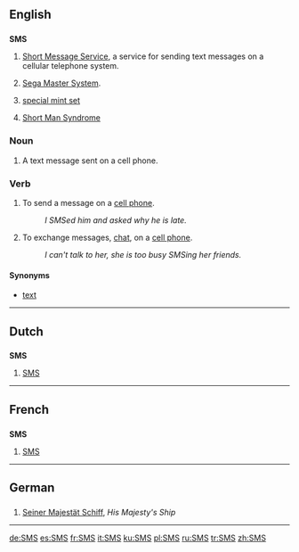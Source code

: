 ==English==

==={{initialism}}===
'''SMS'''

# [[Short Message Service]], a service for sending text messages on a cellular telephone system.
# {{italbrac|Video games}} [[w:Sega Master System|Sega Master System]].
# {{italbrac|Numismatics}} [[special mint set]]
# {{psychology}} [[Short Man Syndrome]]

===Noun===
{{en-noun|es}}

# A text message sent on a cell phone.

===Verb===
{{en-verb|SMS|es}}

# To send a message on a [[cell phone]].
#: ''I SMSed him and asked why he is late.''
# To exchange messages, [[chat]], on a [[cell phone]].
#: ''I can't talk to her, she is too busy SMSing her friends.''
====Synonyms====
*[[text#Verb|text]]
----

==Dutch==

==={{initialism|Dutch}}===
'''SMS'''

# [[#English|SMS]]

----

==French==

==={{initialism|French}}===
'''SMS'''

# [[#English|SMS]]

----
==German==
==={{initialism|German}}===
# {{nautical}}{{military}} [[Seiner Majestät Schiff]], ''His Majesty's Ship''

----

[[de:SMS]]
[[es:SMS]]
[[fr:SMS]]
[[it:SMS]]
[[ku:SMS]]
[[pl:SMS]]
[[ru:SMS]]
[[tr:SMS]]
[[zh:SMS]]